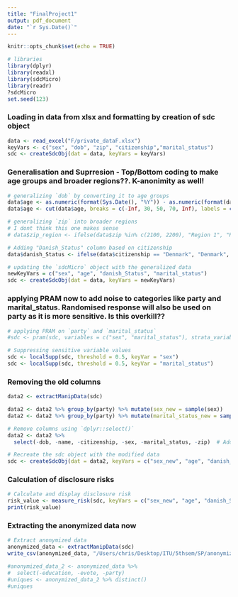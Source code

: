 ```yaml
---
title: "FinalProject1"
output: pdf_document
date: "`r Sys.Date()`"
---
```


```r
knitr::opts_chunk$set(echo = TRUE)

# libraries
library(dplyr)
library(readxl)
library(sdcMicro)
library(readr)
?sdcMicro
set.seed(123)
```

### Loading in data from xlsx and formatting by creation of sdc object

```r
data <- read_excel("F/private_dataF.xlsx")
keyVars <- c("sex", "dob", "zip", "citizenship","marital_status")
sdc <- createSdcObj(dat = data, keyVars = keyVars)
```

### Generalisation and Suprresion - Top/Bottom coding to make age groups and broader regions??. K-anonimity as well!
```r
# generalizing `dob` by converting it to age groups
data$age <- as.numeric(format(Sys.Date(), "%Y")) - as.numeric(format(data$dob, "%Y"))
data$age <- cut(data$age, breaks = c(-Inf, 30, 50, 70, Inf), labels = c("Under 30", "30-50", "50-70", "70+"))

# generalizing `zip` into broader regions
# I dont think this one makes sense
# data$zip_region <- ifelse(data$zip %in% c(2100, 2200), "Region 1", "Region 2")

# Adding "Danish_Status" column based on citizenship
data$danish_Status <- ifelse(data$citizenship == "Denmark", "Denmark", "Non-Danish")

# updating the `sdcMicro` object with the generalized data
newKeyVars = c("sex", "age", "danish_Status", "marital_status")
sdc <- createSdcObj(dat = data, keyVars = newKeyVars)
```

### applying PRAM now to add noise to categories like party and marital_status. Randomised response will also be used on party as it is more sensitive. Is this overkill??

```r
# applying PRAM on `party` and `marital_status`
#sdc <- pram(sdc, variables = c("sex", "marital_status"), strata_variables = "party")
```

```r
# Suppressing sensitive variable values
sdc <- localSupp(sdc, threshold = 0.5, keyVar = "sex")
sdc <- localSupp(sdc, threshold = 0.5, keyVar = "marital_status")
```

### Removing the old columns
```r
data2 <- extractManipData(sdc)

data2 <- data2 %>% group_by(party) %>% mutate(sex_new = sample(sex))
data2 <- data2 %>% group_by(party) %>% mutate(marital_status_new = sample(marital_status))

# Remove columns using `dplyr::select()`
data2 <- data2 %>%
  select(-dob, -name, -citizenship, -sex, -marital_status, -zip)  # Add more columns to remove as needed

# Recreate the sdc object with the modified data
sdc <- createSdcObj(dat = data2, keyVars = c("sex_new", "age", "danish_Status", "marital_status_new"))
```

### Calculation of disclosure risks
```r
# Calculate and display disclosure risk
risk_value <- measure_risk(sdc, keyVars = c("sex_new", "age", "danish_Status", "marital_status_new"))
print(risk_value)
```

### Extracting the anonymized data now

```r
# Extract anonymized data
anonymized_data <- extractManipData(sdc)
write_csv(anonymized_data, "/Users/chris/Desktop/ITU/5thsem/SP/anonymized_dataF.csv")
```

```r
#anonymized_data_2 <- anonymized_data %>%
#  select(-education, -evote, -party)
#uniques <- anonymized_data_2 %>% distinct()
#uniques
```


